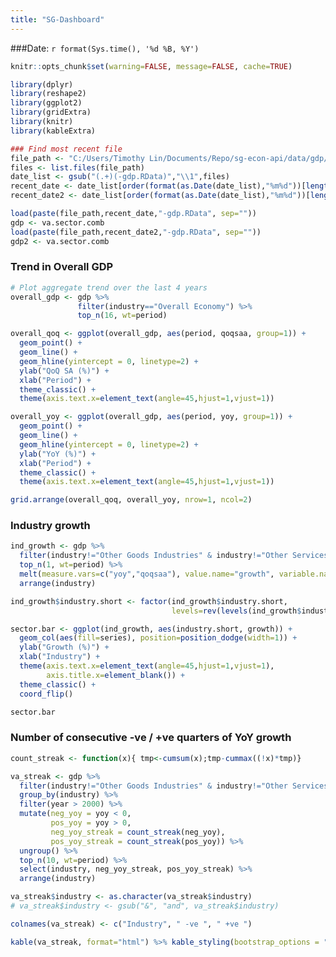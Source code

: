 ```yaml
---
title: "SG-Dashboard"
---
```


###Date: `r format(Sys.time(), '%d %B, %Y')`

```r
knitr::opts_chunk$set(warning=FALSE, message=FALSE, cache=TRUE)
```

```r
library(dplyr)
library(reshape2)
library(ggplot2)
library(gridExtra)
library(knitr)
library(kableExtra)

### Find most recent file
file_path <- "C:/Users/Timothy Lin/Documents/Repo/sg-econ-api/data/gdp/"
files <- list.files(file_path)
date_list <- gsub("(.+)(-gdp.RData)","\\1",files)
recent_date <- date_list[order(format(as.Date(date_list),"%m%d"))[length(date_list)]]
recent_date2 <- date_list[order(format(as.Date(date_list),"%m%d"))[length(date_list)-1]]

load(paste(file_path,recent_date,"-gdp.RData", sep=""))
gdp <- va.sector.comb
load(paste(file_path,recent_date2,"-gdp.RData", sep=""))
gdp2 <- va.sector.comb
```

### Trend in Overall GDP

```r
# Plot aggregate trend over the last 4 years
overall_gdp <- gdp %>%
               filter(industry=="Overall Economy") %>%
               top_n(16, wt=period)

overall_qoq <- ggplot(overall_gdp, aes(period, qoqsaa, group=1)) +
  geom_point() +
  geom_line() +
  geom_hline(yintercept = 0, linetype=2) +
  ylab("QoQ SA (%)") +
  xlab("Period") +
  theme_classic() +
  theme(axis.text.x=element_text(angle=45,hjust=1,vjust=1))

overall_yoy <- ggplot(overall_gdp, aes(period, yoy, group=1)) +
  geom_point() +
  geom_line() +
  geom_hline(yintercept = 0, linetype=2) +
  ylab("YoY (%)") +
  xlab("Period") +
  theme_classic() +
  theme(axis.text.x=element_text(angle=45,hjust=1,vjust=1))

grid.arrange(overall_qoq, overall_yoy, nrow=1, ncol=2)
```

### Industry growth

```r
ind_growth <- gdp %>%
  filter(industry!="Other Goods Industries" & industry!="Other Services Industries" ) %>%
  top_n(1, wt=period) %>%
  melt(measure.vars=c("yoy","qoqsaa"), value.name="growth", variable.name="series") %>%
  arrange(industry)

ind_growth$industry.short <- factor(ind_growth$industry.short,
                                    levels=rev(levels(ind_growth$industry.short)))

sector.bar <- ggplot(ind_growth, aes(industry.short, growth)) +
  geom_col(aes(fill=series), position=position_dodge(width=1)) +
  ylab("Growth (%)") +
  xlab("Industry") +
  theme(axis.text.x=element_text(angle=45,hjust=1,vjust=1),
        axis.title.x=element_blank()) +
  theme_classic() + 
  coord_flip()

sector.bar
```

### Number of consecutive -ve / +ve quarters of YoY growth

```r
count_streak <- function(x){ tmp<-cumsum(x);tmp-cummax((!x)*tmp)}

va_streak <- gdp %>%
  filter(industry!="Other Goods Industries" & industry!="Other Services Industries" ) %>%
  group_by(industry) %>% 
  filter(year > 2000) %>%
  mutate(neg_yoy = yoy < 0,
         pos_yoy = yoy > 0,
         neg_yoy_streak = count_streak(neg_yoy),
         pos_yoy_streak = count_streak(pos_yoy)) %>%
  ungroup() %>%
  top_n(10, wt=period) %>%
  select(industry, neg_yoy_streak, pos_yoy_streak) %>%
  arrange(industry)

va_streak$industry <- as.character(va_streak$industry)
# va_streak$industry <- gsub("&", "and", va_streak$industry)

colnames(va_streak) <- c("Industry", " -ve ", " +ve ")

kable(va_streak, format="html") %>% kable_styling(bootstrap_options = "striped", full_width = F, position = "left")
```

<!-- Uncomment in next quarter

### Top 3 data revisions from last quarter (`r gdp2$period[dim(gdp2)[1]]`)

```r

revision_period <- gdp2$period[dim(gdp2)[1]]

#### Take the previous quarter
updated_va <- gdp %>%
  filter(industry!="Other Goods Industries" & industry!="Other Services Industries" ) %>%
  top_n(20, wt=period) %>%
  filter(row_number() <= 10) %>%
  select(industry, yoy) %>%
  rename(updated_yoy = yoy)

#### Compare against last quarter's data
old_va <- gdp2 %>%
  filter(industry!="Other Goods Industries" & industry!="Other Services Industries" ) %>%
  top_n(10, wt=period) %>%
  select(industry, yoy) %>%
  rename(old_yoy = yoy)

#### Take overall economy and 3 biggest revisions
compare_tbl <- updated_va %>%
               inner_join(old_va, by="industry") %>%
               mutate(revision = updated_yoy - old_yoy,
                      abs_revision = abs(revision)) %>%
               arrange(desc(abs_revision)) %>%
               select(industry, updated_yoy, revision) %>%
               filter(industry=="Overall Economy" |
                      row_number() <= 3)

colnames(compare_tbl) <- c("Industry", "Updated YoY growth (%)", "Revision (% pt)")

kable(compare_tbl, digits=2, format="html") %>% kable_styling(bootstrap_options = "striped", full_width = F, position = "left")
```

--> 